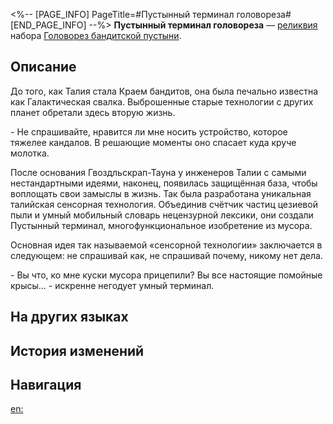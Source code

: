 <%-- [PAGE_INFO]
PageTitle=#Пустынный терминал головореза#
[END_PAGE_INFO] --%>
{{Реликвия Инфобокс
|id          = 61122
|Изображение = Предмет Пустынный терминал головореза.png
|Набор       = Головорез бандитской пустыни
|Предмет     = Руки
|Упоминания  = 
}}
{{Описание|Многофункциональный мусор, умеет обнаруживать ионизирующее излучение в воздухе и грязно обзываться.}}
'''Пустынный терминал головореза''' — [[реликвия]] набора [[Головорез бандитской пустыни]].

==Описание==
До того, как Талия стала Краем бандитов, она была печально известна как Галактическая свалка. Выброшенные старые технологии с других планет обретали здесь вторую жизнь.

- Не спрашивайте, нравится ли мне носить устройство, которое тяжелее кандалов. В решающие моменты оно спасает куда круче молотка.

После основания Гвоздльскрап-Тауна у инженеров Талии с самыми нестандартными идеями, наконец, появилась защищённая база, чтобы воплощать свои замыслы в жизнь. Так была разработана уникальная талийская сенсорная технология. Объединив счётчик частиц цезиевой пыли и умный мобильный словарь нецензурной лексики, они создали Пустынный терминал, многофункциональное изобретение из мусора.

Основная идея так называемой «сенсорной технологии» заключается в следующем: не спрашивай как, не спрашивай почему, никому нет дела.

- Вы что, ко мне куски мусора прицепили? Вы все настоящие помойные крысы... - искренне негодует умный терминал.

==На других языках==
{{На других языках
|en   = Wastelander's Desert Terminal
|zhs  = 废土客的荒漠终端
|zht  = 廢土客的荒漠終端
|ja   = {{Rubi|廃土客|はいどきゃく}}の{{Rubi|荒涼端末|こうりょうたんまつ}}
|ko   = 황야인의 황무지 단자
|es   = Terminal del desierto del habitante del yermo
|fr   = Terminal du désert du Ferrailleur
|ru   = Пустынный терминал головореза
|th   = Wastelander's Desert Terminal
|vi   = Thiết Bị Hoang Mạc Của Kẻ Hoang Dã
|de   = Wüstenterminal des Ödländers
|id   = Wastelander's Desert Terminal
|pt   = Terminal do Deserto do Andarilho
}}

==История изменений==
{{История изменений|3.5}}

==Навигация==
{{Набор Реликвий Навбокс|Головорез бандитской пустыни}}

[[en:]]